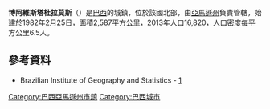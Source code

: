 {{coord|02|58|12|S|57|35|24|W|scale:30000|display=title}}

'''博阿維斯塔杜拉莫斯'''（{{lang-pt|Boa Vista do Ramos}}）是[[巴西|巴西]]的城鎮，位於該國北部，由[[亞馬遜州_(巴西)|亞馬遜州]]負責管轄，始建於1982年2月25日，面積2,587平方公里，2013年人口16,820，人口密度每平方公里6.5人。

==參考資料==
*Brazilian Institute of Geography and Statistics - [https://web.archive.org/web/20080611095922/http://www.ibge.gov.br/cidadesat/default.php]

{{Brazil-geo-stub}}
{{巴西亞馬遜州市鎮}}

[[Category:巴西亞馬遜州市鎮|Category:巴西亞馬遜州市鎮]]
[[Category:巴西城市|Category:巴西城市]]